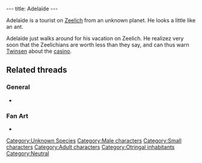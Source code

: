 ---
title: Adelaïde
---

{{Character|
Name=Adelaïde|
Image=DVADELAI.JPG|
Race=Unknown|
Gender=Male|
Size=Small|
Age=Adult}}

Adelaïde is a tourist on [[Zeelich]] from an unknown planet. He looks a little like an ant.

Adelaïde just walks around for his vacation on Zeelich. He realizez very soon that the Zeelichians are worth less than they say, and can thus warn [[Twinsen]] about the [[casino]].

==Related threads==
===General===
* {{thread|id=2803|title=Red planet?}}

===Fan Art===
* {{post|id=112171|title=Lba3}}

[[Category:Unknown Species]]
[[Category:Male characters]]
[[Category:Small characters]]
[[Category:Adult characters]]
[[Category:Otringal inhabitants]]
[[Category:Neutral]]